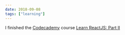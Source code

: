 ```yaml
---
date: 2018-09-08
tags: ["learning"]
---
```


I finished the [Сodecademy](https://www.codecademy.com/profiles/IvanGanev) course [Learn ReactJS: Part II](https://www.codecademy.com/learn/react-102)